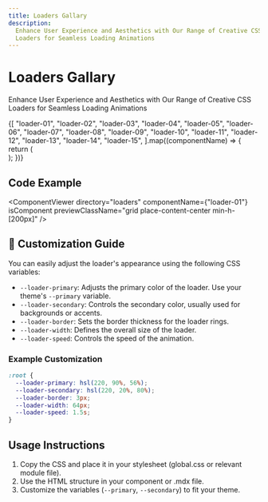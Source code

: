 ```yaml
---
title: Loaders Gallary
description:
  Enhance User Experience and Aesthetics with Our Range of Creative CSS
  Loaders for Seamless Loading Animations
---
```


# Loaders Gallary

Enhance User Experience and Aesthetics with Our Range of Creative CSS Loaders for Seamless Loading Animations

<div className="preview-code mt-12 grid grid-cols-1 overflow-hidden sm:grid-cols-2 lg:grid-cols-3 [&>*]:relative [&>*]:px-1 [&>*]:py-12 [&>*]:before:absolute [&>*]:before:bg-border/70 [&>*]:before:[block-size:100vh] [&>*]:before:[inline-size:1px] [&>*]:before:[inset-block-start:0] [&>*]:before:[inset-inline-start:-1px] [&>*]:after:absolute [&>*]:after:bg-border/70 [&>*]:after:[block-size:1px] [&>*]:after:[inline-size:100vw] [&>*]:after:[inset-block-start:-1px] [&>*]:after:[inset-inline-start:0] sm:[&>*]:px-8 xl:[&>*]:px-12">
  {[
    "loader-01",
    "loader-02",
    "loader-03",
    "loader-04",
    "loader-05",
    "loader-06",
    "loader-07",
    "loader-08",
    "loader-09",
    "loader-10",
    "loader-11",
    "loader-12",
    "loader-13",
    "loader-14",
    "loader-15",
  ].map((componentName) => {
    return (
      <div
        // href={`/component/loaders/${componentName}`}
        key={componentName}
        className="group/item relative"
      >
        <DemoComponent
          key={componentName}
          directory={"loaders"}
          componentName={componentName}
          className="flex w-full items-center justify-center"
        />
      </div>
    );
  })}
</div>

## Code Example

<ComponentViewer
  directory="loaders"
  componentName={"loader-01"}
  isComponent
  previewClassName="grid place-content-center min-h-[200px]"
/>

## 🎨 Customization Guide

You can easily adjust the loader's appearance using the following CSS variables:

- `--loader-primary`: Adjusts the primary color of the loader. Use your theme's `--primary` variable.
- `--loader-secondary`: Controls the secondary color, usually used for backgrounds or accents.
- `--loader-border`: Sets the border thickness for the loader rings.
- `--loader-width`: Defines the overall size of the loader.
- `--loader-speed`: Controls the speed of the animation.

### Example Customization

```css
:root {
  --loader-primary: hsl(220, 90%, 56%);
  --loader-secondary: hsl(220, 20%, 80%);
  --loader-border: 3px;
  --loader-width: 64px;
  --loader-speed: 1.5s;
}
```

## Usage Instructions

1. Copy the CSS and place it in your stylesheet (global.css or relevant module
   file).
2. Use the HTML structure in your component or .mdx file.
3. Customize the variables (`--primary`, `--secondary`) to fit your theme.
